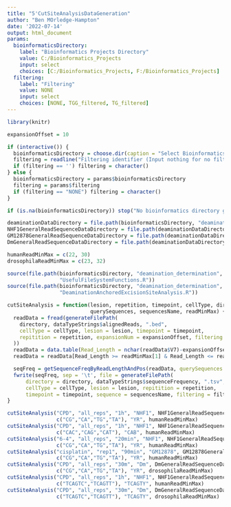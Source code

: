 ```yaml
---
title: "5'CutSiteAnalysisDataGeneration"
author: "Ben MOrledge-Hampton"
date: '2022-07-14'
output: html_document
params:
  bioinformaticsDirectory:
    label: "Bioinformatics Projects Directory"
    value: C:/Bioinformatics_Projects
    input: select
    choices: [C:/Bioinformatics_Projects, F:/Bioinformatics_Projects]
  filtering:
    label: "Filtering"
    value: NONE
    input: select
    choices: [NONE, TGG_filtered, TG_filtered]
---
```



```r
library(knitr)

expansionOffset = 10

if (interactive()) {
  bioinformaticsDirectory = choose.dir(caption = "Select Bioinformatics_Projects Directory")
  filtering = readline("Filtering identifier (Input nothing for no filtering):")
  if (filtering == '') filtering = character()
} else {
  bioinformaticsDirectory = params$bioinformaticsDirectory
  filtering = params$filtering
  if (filtering == "NONE") filtering = character()
}

if (is.na(bioinformaticsDirectory)) stop("No bioinformatics directory given.")

deaminationDataDirectory = file.path(bioinformaticsDirectory, "deamination_determination", "data")
NHF1GeneralReadSequenceDataDirectory = file.path(deaminationDataDirectory, "NHF1", "general_read_sequences")
GM12878GeneralReadSequenceDataDirectory = file.path(deaminationDataDirectory, "GM12878", "general_read_sequences")
DmGeneralReadSequenceDataDirectory = file.path(deaminationDataDirectory, "Dm", "general_read_sequences")

humanReadMinMax = c(22, 30)
drosophilaReadMinMax = c(23, 32)
```


```r
source(file.path(bioinformaticsDirectory, "deamination_determination", 'R',
                 "UsefulFileSystemFunctions.R"))
source(file.path(bioinformaticsDirectory, "deamination_determination", 'R',
                 "DeaminationAnchoredExcisionSiteAnalysis.R"))
```


```r
cutSiteAnalysis = function(lesion, repetition, timepoint, cellType, directory,
                           querySequences, sequencesName, readMinMax) {
  readData = fread(generateFilePath(
    directory, dataTypeStrings$alignedReads, ".bed",
    cellType = cellType, lesion = lesion, timepoint = timepoint,
    repitition = repetition, expansionNum = expansionOffset, filtering = filtering
  ))
  readData = data.table(Read_Length = nchar(readData$V7)-expansionOffset*2, Read_Sequence = readData$V7)
  readData = readData[Read_Length >= readMinMax[1] & Read_Length <= readMinMax[2]]

  seqFreq = getSequenceFreqByReadLengthAndPos(readData, querySequences = querySequences)
  fwrite(seqFreq, sep = '\t', file = generateFilePath(
      directory = directory, dataTypeStrings$sequenceFrequency, ".tsv",
      cellType = cellType, lesion = lesion, repitition = repetition,
      timepoint = timepoint, sequence = sequencesName, filtering = filtering))
}
```


```r
cutSiteAnalysis("CPD", "all_reps", "1h", "NHF1", NHF1GeneralReadSequenceDataDirectory,
                c("CG","CA","TG","TA"), "YR", humanReadMinMax)
cutSiteAnalysis("CPD", "all_reps", "1h", "NHF1", NHF1GeneralReadSequenceDataDirectory,
                c("CAC","CAG","CAT"), "CAB", humanReadMinMax)
cutSiteAnalysis("6-4", "all_reps", "20min", "NHF1", NHF1GeneralReadSequenceDataDirectory,
                c("CG","CA","TG","TA"), "YR", humanReadMinMax)
cutSiteAnalysis("cisplatin", "rep1", "90min", "GM12878", GM12878GeneralReadSequenceDataDirectory,
                c("CG","CA","TG","TA"), "YR", humanReadMinMax)
cutSiteAnalysis("CPD", "all_reps", "30m", "Dm", DmGeneralReadSequenceDataDirectory,
                c("CG","CA","TG","TA"), "YR", drosophilaReadMinMax)
cutSiteAnalysis("CPD", "all_reps", "1h", "NHF1", NHF1GeneralReadSequenceDataDirectory,
                c("TCAGTC","TCAGTT"), "TCAGTY", humanReadMinMax)
cutSiteAnalysis("CPD", "all_reps", "30m", "Dm", DmGeneralReadSequenceDataDirectory,
                c("TCAGTC","TCAGTT"), "TCAGTY", drosophilaReadMinMax)
```
